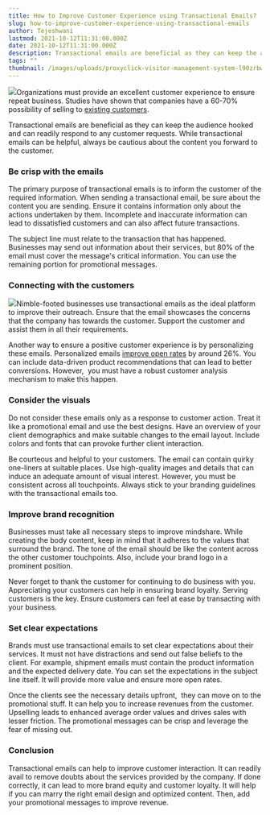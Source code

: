 ```yaml
---
title: How to Improve Customer Experience using Transactional Emails?
slug: how-to-improve-customer-experience-using-transactional-emails
author: Tejeshwani
lastmod: 2021-10-12T11:31:00.000Z
date: 2021-10-12T11:31:00.000Z
description: Transactional emails are beneficial as they can keep the audience hooked and can readily respond to any customer requests. While transactional emails can be helpful, always be cautious about the content you forward to the customer.
tags: ""
thumbnail: /images/uploads/proxyclick-visitor-management-system-l90zrbwvcoe-unsplash.jpg
---
```


![](https://images-msg91.s3.ap-south-1.amazonaws.com/2021/10/5374800-1--1.jpg)Organizations must provide an excellent customer experience to ensure repeat business. Studies have shown that companies have a 60-70% possibility of selling to [existing customers](https://smallbiztrends.com/2016/10/customer-retention-statistics.html). 

Transactional emails are beneficial as they can keep the audience hooked and can readily respond to any customer requests. While transactional emails can be helpful, always be cautious about the content you forward to the customer.

### Be crisp with the emails

The primary purpose of transactional emails is to inform the customer of the required information. When sending a transactional email, be sure about the content you are sending. Ensure it contains information only about the actions undertaken by them. Incomplete and inaccurate information can lead to dissatisfied customers and can also affect future transactions.

The subject line must relate to the transaction that has happened. Businesses may send out information about their services, but 80% of the email must cover the message's critical information. You can use the remaining portion for promotional messages.

### Connecting with the customers

![](https://images-msg91.s3.ap-south-1.amazonaws.com/2021/10/MyApril10-1-.jpg)Nimble-footed businesses use transactional emails as the ideal platform to improve their outreach. Ensure that the email showcases the concerns that the company has towards the customer. Support the customer and assist them in all their requirements.

Another way to ensure a positive customer experience is by personalizing these emails. Personalized emails [improve open rates](https://www.campaignmonitor.com/resources/guides/email-marketing-new-rules/) by around 26%. You can include data-driven product recommendations that can lead to better conversions. However,  you must have a robust customer analysis mechanism to make this happen.

### Consider the visuals

Do not consider these emails only as a response to customer action. Treat it like a promotional email and use the best designs. Have an overview of your client demographics and make suitable changes to the email layout. Include colors and fonts that can provoke further client interaction.

Be courteous and helpful to your customers. The email can contain quirky one-liners at suitable places. Use high-quality images and details that can induce an adequate amount of visual interest. However, you must be consistent across all touchpoints. Always stick to your branding guidelines with the transactional emails too.

### Improve brand recognition

Businesses must take all necessary steps to improve mindshare. While creating the body content, keep in mind that it adheres to the values that surround the brand. The tone of the email should be like the content across the other customer touchpoints. Also, include your brand logo in a prominent position.

Never forget to thank the customer for continuing to do business with you. Appreciating your customers can help in ensuring brand loyalty. Serving customers is the key. Ensure customers can feel at ease by transacting with your business.

### Set clear expectations

Brands must use transactional emails to set clear expectations about their services. It must not have distractions and send out false beliefs to the client. For example, shipment emails must contain the product information and the expected delivery date. You can set the expectations in the subject line itself. It will provide more value and ensure more open rates.

Once the clients see the necessary details upfront,  they can move on to the promotional stuff. It can help you to increase revenues from the customer. Upselling leads to enhanced average order values and drives sales with lesser friction. The promotional messages can be crisp and leverage the fear of missing out.

### Conclusion

Transactional emails can help to improve customer interaction. It can readily avail to remove doubts about the services provided by the company. If done correctly, it can lead to more brand equity and customer loyalty. It will help if you can marry the right email design and optimized content. Then, add your promotional messages to improve revenue.


